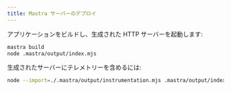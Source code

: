 ```yaml
---
title: Mastra サーバーのデプロイ
---
```


アプリケーションをビルドし、生成された HTTP サーバーを起動します:

```bash showLineNumbers
mastra build
node .mastra/output/index.mjs
```

生成されたサーバーにテレメトリーを含めるには:

```bash showLineNumbers
node --import=./.mastra/output/instrumentation.mjs .mastra/output/index.mjs
```
